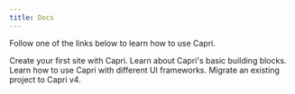 ```yaml
---
title: Docs
---
```


Follow one of the links below to learn how to use Capri.

<TwoCols>
  <Card link="/docs/getting-started" title="Getting started">
    Create your first site with Capri.
  </Card>
  <Card link="/docs/project-structure" title="Project structure">
    Learn about Capri's basic building blocks.
  </Card>
  <Card link="/docs/frameworks" title="UI frameworks">
    Learn how to use Capri with different UI frameworks.
  </Card>
  <Card link="/docs/migration" title="Migration">
    Migrate an existing project to Capri v4.
  </Card>
</TwoCols>
